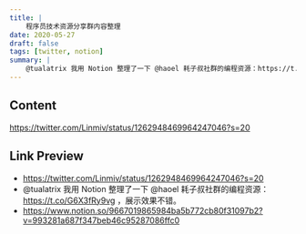 ```yaml
---
title: |
    程序员技术资源分享群内容整理
date: 2020-05-27
draft: false
tags: [twitter, notion]
summary: |
    @tualatrix 我用 Notion 整理了一下 @haoel 耗子叔社群的编程资源：https://t.co/G6X3fRy9vg ，展示效果不错。
---
```


## Content

https://twitter.com/Linmiv/status/1262948469964247046?s=20

## Link Preview

- https://twitter.com/Linmiv/status/1262948469964247046?s=20
- @tualatrix 我用 Notion 整理了一下 @haoel 耗子叔社群的编程资源：https://t.co/G6X3fRy9vg ，展示效果不错。
- https://www.notion.so/9667019865984ba5b772cb80f31097b2?v=993281a687f347beb46c95287086ffc0
